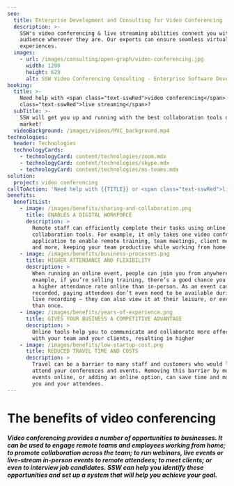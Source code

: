 ```yaml
---
seo:
  title: Enterprise Development and Consulting for Video Conferencing
  description: >-
    SSW's video conferencing & live streaming abilities connect you with your
    audience wherever they are. Our experts can ensure seamless virtual
    experiences.
  images:
    - url: /images/consulting/open-graph/video-conferencing.jpg
      width: 1200
      height: 629
      alt: SSW Video Conferencing Consulting - Enterprise Software Development
booking:
  title: >-
    Need help with <span class="text-sswRed">video conferencing</span> or <span
    class="text-sswRed">live streaming</span>?
  subTitle: >-
    SSW will get you up and running with the best collaboration tools on the
    market!
  videoBackground: /images/videos/MVC_background.mp4
technologies:
  header: Technologies
  technologyCards:
    - technologyCard: content/technologies/zoom.mdx
    - technologyCard: content/technologies/skype.mdx
    - technologyCard: content/technologies/ms-teams.mdx
solution:
  project: video conferencing
callToAction: 'Need help with {{TITLE}} or <span class="text-sswRed">live streaming</span>?'
benefits:
  benefitList:
    - image: /images/benefits/sharing-and-collaboration.png
      title: ENABLES A DIGITAL WORKFORCE
      description: >
        Remote staff can efficiently complete their tasks using online
        collaboration tools. For example, it only takes one video conferencing
        application to enable remote training, team meetings, client meetings,
        and more, keeping your team productive while working from home.
    - image: /images/benefits/business-processes.png
      title: HIGHER ATTENDANCE AND FLEXIBILITY
      description: >
        When running an online event, people can join you from anywhere! For
        example, if you’re selling training, there’s a good chance you will have
        a higher attendance rate online than in-person. As an event can also be
        recorded, paying attendees don’t even need to be available during the
        live recording – they can also view it at their leisure, or even more
        than once.
    - image: /images/benefits/years-of-experience.png
      title: GIVES YOUR BUSINESS A COMPETITIVE ADVANTAGE
      description: >
        Online tools help you to communicate and collaborate more effectively
        with your team and your clients, resulting in higher
    - image: /images/benefits/low-startup-cost.png
      title: REDUCED TRAVEL TIME AND COSTS
      description: >
        Travel can be a barrier to many staff and customers who would like to
        attend your conferences and events. Removing this barrier by moving your
        events online, or adding an online option, can save time and money for
        you and your attendees.
---
```


# The benefits of video conferencing

##### Video conferencing provides a number of opportunities to businesses. It can be used to engage remote teams and employees working from home; to promote collaboration across the team; to run webinars, live events or live-stream in-person events to remote attendees; to meet clients; or even to interview job candidates. SSW can help you identify these opportunities and set up a system that will help you achieve your goal.
